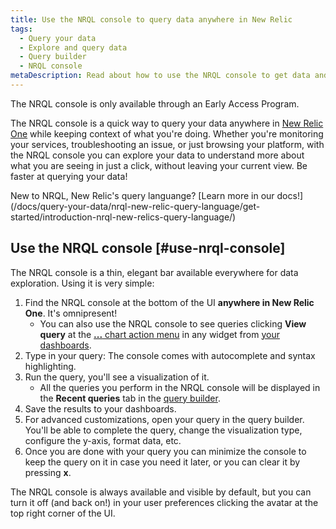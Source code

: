 ```yaml
---
title: Use the NRQL console to query data anywhere in New Relic
tags:
  - Query your data
  - Explore and query data
  - Query builder
  - NRQL console
metaDescription: Read about how to use the NRQL console to get data and build charts.
---
```


<Callout variant="important">
  The NRQL console is only available through an Early Access Program. 
</Callout>

The NRQL console is a quick way to query your data anywhere in [New Relic One](https://one.newrelic.com/) while keeping context of what you're doing. Whether you're monitoring your services, troubleshooting an issue, or just browsing your platform, with the NRQL console you can explore your data to understand more about what you are seeing in just a click, without leaving your current view. Be faster at querying your data!

<Callout variant="tip">
  New to NRQL, New Relic's query languange? [Learn more in our docs!](/docs/query-your-data/nrql-new-relic-query-language/get-started/introduction-nrql-new-relics-query-language/)  
</Callout>

## Use the NRQL console [#use-nrql-console]

The NRQL console is a thin, elegant bar available everywhere for data exploration. Using it is very simple:

1. Find the NRQL console at the bottom of the UI **anywhere in New Relic One**. It's omnipresent!
    * You can also use the NRQL console to see queries clicking **View query** at the [**...** chart action menu](/docs/query-your-data/explore-query-data/dashboards/manage-your-dashboard/#dash-manage-charts) in any widget from [your dashboards](/docs/query-your-data/explore-query-data/dashboards/introduction-dashboards/).
2. Type in your query: The console comes with autocomplete and syntax highlighting. 
3. Run the query, you'll see a visualization of it.
    * All the queries you perform in the NRQL console will be displayed in the **Recent queries** tab in the [query builder](/docs/query-your-data/explore-query-data/query-builder/introduction-query-builder/).
4. Save the results to your dashboards.
5. For advanced customizations, open your query in the query builder. You'll be able to complete the query, change the visualization type, configure the y-axis, format data, etc.
6. Once you are done with your query you can minimize the console to keep the query on it in case you need it later, or you can clear it by pressing **x**.

<Callout variant="tip">
  The NRQL console is always available and visible by default, but you can turn it off (and back on!) in your user preferences clicking the avatar at the top right corner of the UI.
</Callout>

